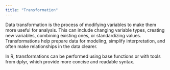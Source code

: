 ```yaml
---
title: "Transformation"
---
```


Data transformation is the process of modifying variables to make them more useful for analysis. This can include changing variable types, creating new variables, combining existing ones, or standardizing values. Transformations help prepare data for modeling, simplify interpretation, and often make relationships in the data clearer.

In R, transformations can be performed using base functions or with tools from dplyr, which provide more concise and readable syntax.